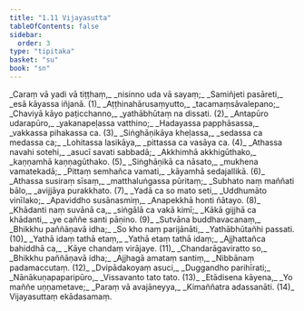 ```yaml
---
title: "1.11 Vijayasutta"
tableOfContents: false
sidebar:
  order: 3
type: "tipitaka"
basket: "su"
book: "sn"
---
```



<DynamicBreadcrumb />

<Division number="195" book="sn" bookNo="18" page="307">

<Paragraph number="225" type="verses" book="sn">
_Caraṃ vā yadi vā tiṭṭhaṃ,_  
_nisinno uda vā sayaṃ;_  
_Samiñjeti pasāreti,_  
_esā kāyassa iñjanā. (1)_  

</Paragraph>

</Division>
<Division number="196" book="sn" bookNo="18" page="307">

<Paragraph number="226" type="verses" book="sn">
_Aṭṭhinahārusaṃyutto,_  
_tacamaṃsāvalepano;_  
_Chaviyā kāyo paṭicchanno,_  
_yathābhūtaṃ na dissati. (2)_  

</Paragraph>

</Division>
<Division number="197" book="sn" bookNo="18" page="308">

<Paragraph number="227" type="verses" book="sn">
_Antapūro udarapūro,_  
_yakanapeḷassa vatthino;_  
_Hadayassa papphāsassa,_  
_vakkassa pihakassa ca. (3)_  

</Paragraph>

</Division>
<Division number="198" book="sn" bookNo="18" page="308">

<Paragraph number="228" type="verses" book="sn">
_Siṅghāṇikāya kheḷassa,_  
_sedassa ca medassa ca;_  
_Lohitassa lasikāya,_  
_pittassa ca vasāya ca. (4)_  

</Paragraph>

</Division>
<Division number="199" book="sn" bookNo="18" page="308">

<Paragraph number="229" type="verses" book="sn">
_Athassa navahi sotehi,_  
_asucī savati sabbadā;_  
_Akkhimhā akkhigūthako,_  
_kaṇṇamhā kaṇṇagūthako. (5)_  

</Paragraph>

</Division>
<Division number="200" book="sn" bookNo="18" page="308">

<Paragraph number="230" type="verses" book="sn">
_Siṅghāṇikā ca nāsato,_  
_mukhena vamatekadā;_  
_Pittaṃ semhañca vamati,_  
_kāyamhā sedajallikā. (6)_  

</Paragraph>

</Division>
<Division number="201" book="sn" bookNo="18" page="308">

<Paragraph number="231" type="verses" book="sn">
_Athassa susiraṃ sīsaṃ,_  
_matthaluṅgassa pūritaṃ;_  
_Subhato naṃ maññati bālo,_  
_avijjāya purakkhato. (7)_  

</Paragraph>

</Division>
<Division number="202" book="sn" bookNo="18" page="308">

<Paragraph number="232" type="verses" book="sn">
_Yadā ca so mato seti,_  
_Uddhumāto vinīlako;_  
_Apaviddho susānasmiṃ,_  
_Anapekkhā honti ñātayo. (8)_  

</Paragraph>

</Division>
<Division number="203" book="sn" bookNo="18" page="308">

<Paragraph number="233" type="verses" book="sn">
_Khādanti naṃ suvānā ca,_  
_siṅgālā ca vakā kimī;_  
_Kākā gijjhā ca khādanti,_  
_ye caññe santi pāṇino. (9)_  

</Paragraph>

</Division>
<Division number="204" book="sn" bookNo="18" page="308">

<Paragraph number="234" type="verses" book="sn">
_Sutvāna buddhavacanaṃ,_  
_Bhikkhu paññāṇavā idha;_  
_So kho naṃ parijānāti,_  
_Yathābhūtañhi passati. (10)_  

</Paragraph>

</Division>
<Division number="205" book="sn" bookNo="18" page="308">

<Paragraph number="235" type="verses" book="sn">
_Yathā idaṃ tathā etaṃ,_  
_Yathā etaṃ tathā idaṃ;_  
_Ajjhattañca bahiddhā ca,_  
_Kāye chandaṃ virājaye. (11)_  

</Paragraph>

</Division>
<Division number="206" book="sn" bookNo="18" page="308">

<Paragraph number="236" type="verses" book="sn">
_Chandarāgaviratto so,_  
_Bhikkhu paññāṇavā idha;_  
_Ajjhagā amataṃ santiṃ,_  
_Nibbānaṃ padamaccutaṃ. (12)_  

</Paragraph>

</Division>
<Division number="207" book="sn" bookNo="18" page="308">

<Paragraph number="237" type="verses" book="sn">
_Dvipādakoyaṃ asuci,_  
_Duggandho parihīrati;_  
_Nānākuṇapaparipūro,_  
_Vissavanto tato tato. (13)_  

</Paragraph>

</Division>
<Division number="208" book="sn" bookNo="18" page="308">

<Paragraph number="238" type="verses" book="sn">
_Etādisena kāyena,_  
_Yo maññe uṇṇametave;_  
_Paraṃ vā avajāneyya,_  
_Kimaññatra adassanāti. (14)_  


</Paragraph>
</Division>

<Paragraph number="239" type="center" book="sn">
Vijayasuttaṃ ekādasamaṃ.
</Paragraph>